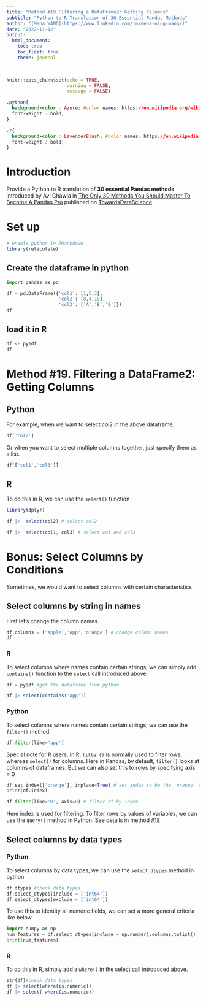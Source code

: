 ```yaml
---
title: "Method #19 Filtering a DataFrame2: Getting Columns"
subtitle: "Python to R Translation of 30 Essential Pandas Methods"
author: "[Mena WANG](https://www.linkedin.com/in/mena-ning-wang/)"
date: "2022-11-12"
output: 
  html_document:
    toc: true
    toc_float: true
    theme: journal

---
```


```r
knitr::opts_chunk$set(echo = TRUE,
                      warning = FALSE,
                      message = FALSE)
```


```css

.python{
  background-color : Azure; #color names: https://en.wikipedia.org/wiki/Web_colors
  font-weight : bold;
}

.r{
  background-color : LavenderBlush; #color names: https://en.wikipedia.org/wiki/Web_colors
  font-weight : bold;
}

```

# Introduction

Provide a Python to R translation of **30 essential Pandas methods** introduced by Avi Chawla in [The Only 30 Methods You Should Master To Become A Pandas Pro](https://towardsdatascience.com/the-only-30-methods-you-should-master-to-become-a-pandas-pro-749795084bb2) published on [TowardsDataScience](https://towardsdatascience.com/).

# Set up

```r
# enable python in RMarkdown
library(reticulate)
```

## Create the dataframe in python

```python
import pandas as pd

df = pd.DataFrame({'col1': [1,5,3],
                   'col2': [8,4,10],
                   'col3': ['A','B','B']})
df
```

## load it in R

```r
df <- py$df
df
```


# Method #19. Filtering a DataFrame2: Getting Columns

## Python

For example, when we want to select col2 in the above dataframe.

```python
df['col2']
```

Or when you want to select multiple columns together, just specify them as a list.

```python
df[['col1','col3']]
```


## R

To do this in R, we can use the `select()` function

```r

library(dplyr)

df |>  select(col2) # select col2

df |>  select(col1, col3) # select co1 and col3
```


# Bonus: Select Columns by Conditions

Sometimes, we would want to select columns with certain characteristics

## Select columns by string in names

First let's change the column names.

```python
df.columns = ['apple','app','orange'] # change column names
df
```

### R

To select columns where names contain certain strings, we can simply add `contains()` function to the `select` call introduced above. 

```r
df = py$df #get the dataframe from python

df |> select(contains('app'))
```

### Python

To select columns where names contain certain strings, we can use the `filter()` method. 

```python
df.filter(like='app')
```

Special note for R users. In R, `filter()` is normally used to filter rows, whereas `select()` for columns. Here in Pandas, by default, `filter()` looks at columns of dataframes. But we can also set this to rows by specifying axis = 0

```python
df.set_index(['orange'], inplace=True) # set index to be the 'orange' row
print(df.index)

df.filter(like='B', axis=0) # filter df by index
```

Here index is used for filtering. To filter rows by values of variables, we can use the `query()` method in Python. See details in method [#18](method18-filteringa-dataframe1-boolean-filtering.html)


## Select columns by data types

### Python

To select columns by data types, we can use the `select_dtypes` method in python

```python
df.dtypes #check data types
df.select_dtypes(include = ['int64'])
df.select_dtypes(exclude = ['int64'])
```

To use this to identity all numeric fields, we can set a more general criteria like below

```python
import numpy as np
num_features = df.select_dtypes(include = np.number).columns.tolist()
print(num_features)
```


### R

To do this in R, simply add a `where()` in the select call introduced above.

```r

str(df)#check data types
df |> select(where(is.numeric))
df |> select(-where(is.numeric))
```



